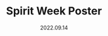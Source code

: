 ---
title: 'Spirit Week Poster'
description: 'Ah, capybaras! They are fascinating creatures. Capybaras are the largest rodents in the world, native to South America. They are known for their semi-aquatic lifestyle and often found near bodies of water like rivers, lakes, and marshes. Capybaras are social animals and usually live in groups. They have webbed feet and are excellent swimmers.'
date: '2022.09.14'
previewImage: '/static/work/headspace-logo-redesign/Slide3.png'
---